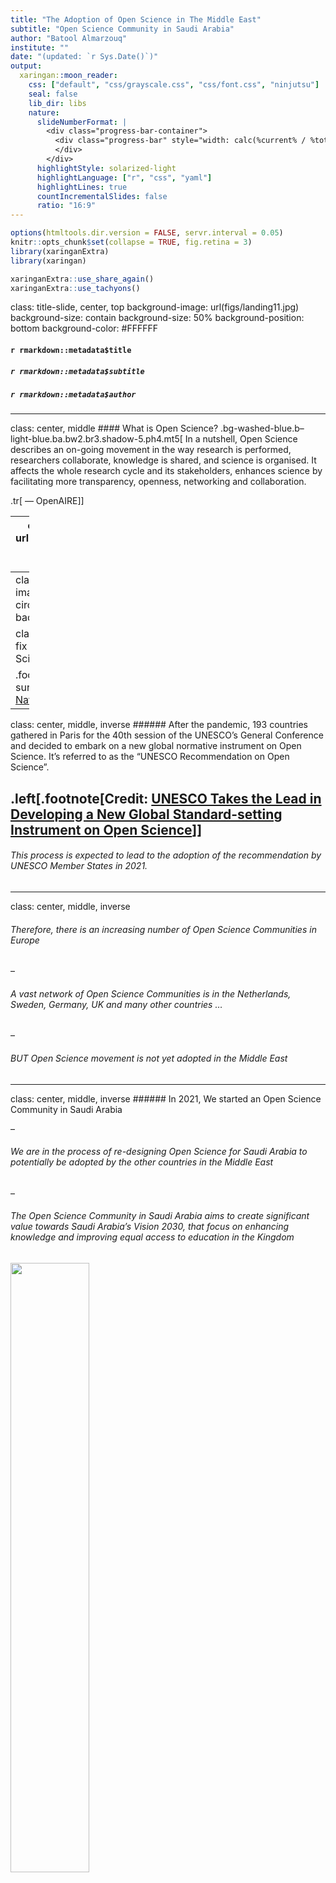 ```yaml
---
title: "The Adoption of Open Science in The Middle East"
subtitle: "Open Science Community in Saudi Arabia"
author: "Batool Almarzouq"
institute: ""
date: "(updated: `r Sys.Date()`)"
output:
  xaringan::moon_reader:
    css: ["default", "css/grayscale.css", "css/font.css", "ninjutsu"]
    seal: false 
    lib_dir: libs
    nature:
      slideNumberFormat: |
        <div class="progress-bar-container">
          <div class="progress-bar" style="width: calc(%current% / %total% * 100%);">
          </div>
        </div>
      highlightStyle: solarized-light
      highlightLanguage: ["r", "css", "yaml"]
      highlightLines: true
      countIncrementalSlides: false
      ratio: "16:9"
---
```

```r
options(htmltools.dir.version = FALSE, servr.interval = 0.05)
knitr::opts_chunk$set(collapse = TRUE, fig.retina = 3)
library(xaringanExtra)
library(xaringan)
```


```r
xaringanExtra::use_share_again()
xaringanExtra::use_tachyons()
```

class: title-slide, center, top
background-image: url(figs/landing11.jpg)
background-size: contain
background-size: 50%
background-position: bottom
background-color: #FFFFFF



#### `r rmarkdown::metadata$title`

##### `r rmarkdown::metadata$subtitle`

##### `r rmarkdown::metadata$author`

---

class: center, middle
#### What is Open Science?
.bg-washed-blue.b--light-blue.ba.bw2.br3.shadow-5.ph4.mt5[
In a nutshell, Open Science describes an on-going movement in the way research is performed, researchers collaborate, knowledge is shared, and science is organised. It affects the whole research cycle and its stakeholders, enhances science by facilitating more transparency, openness, networking and collaboration.

.tr[
— OpenAIRE
]]

---
class: center
background-image: url(figs/Open_science_taxonomy.png)
background-size: contain
background-position: center

.left[.footnote[The image is taken from "Pontika et al (2015). Fostering Open Science to Research using a Taxonomy and an eLearning Portal. In: iKnow: 15th International Conference on Knowledge Technologies and Data Driven Business, 21-22 Oct 2015, Graz, Austria. DOI: https://doi.org/10.1145/2809563.2809571"]]
---
class: center, middle
background-image: url(figs/reproducibility-circle2.png)
background-size: 75%
background-color: #f3f3f3

class: top
#### Open Science aims to fix the "Reproducibility Crisis" in Science

.footnote[Credit: Key results of the survey on reproducibility conducted by [Nature in 2016](https://www.nature.com/news/1-500-scientists-lift-the-lid-on-reproducibility-1.19970)]

---
class: center, middle, inverse
###### After the pandemic, 193 countries gathered in Paris for the 40th session of the UNESCO's General Conference and decided to embark on a new global normative instrument on Open Science. It's referred to as the "UNESCO Recommendation on Open Science". 

.left[.footnote[Credit: [UNESCO Takes the Lead in Developing a New Global Standard-setting Instrument on Open Science](https://en.unesco.org/news/unesco-takes-lead-developing-new-global-standard-setting-instrument-open-science)]]
--

###### This process is expected to lead to the adoption of the recommendation by UNESCO Member States in 2021. 


---

class: center, middle, inverse

###### Therefore, there is an increasing number of Open Science Communities in Europe

--

###### A vast network of Open Science Communities is in the Netherlands, Sweden, Germany, UK and many other countries ...

--

###### BUT Open Science movement is not yet adopted in the Middle East


---

class: center, middle, inverse
###### In 2021, We started an Open Science Community in Saudi Arabia

--

###### We are in the process of re-designing Open Science for Saudi Arabia to potentially be adopted by the other countries in the Middle East

--

###### The Open Science Community in Saudi Arabia aims to create significant value towards Saudi Arabia's Vision 2030, that focus on enhancing knowledge and improving equal access to education in the Kingdom

<img src="figs/OSCSA-01.png" width=50%>

---

class: center, middle, inverse

###### The Open Science Community in Saudi Arabia is supported by [Open Life Science Programme](https://openlifesci.org/)

###### Led by Batool Almarzouq, Anelda Van der Walt and Paula Moraga

<img src="figs/open-lif-sci-logo.jpeg">


---
class: center, middle

#### Our Vision statement 

.bg-washed-blue.b--light-blue.ba.bw2.br3.shadow-5.ph4.mt5[
We want to create a space in Saudi Arabia where newcomers and seasoned peers can connect, inspire each other, and provide input on policies and infrastructures. Working together to make Open Science the norme. So, we are calling out to researchers and colleagues in Saudi Arabia

.tr[
— The Open Science community in Saudi Arabia 
]]

.left[.footnote["The vision is largely inspired by the the vision of the International Network of Open Science Communities (INOSC)"]]
---
class: center, middle
background-color: #FFFFFF

<img src="figs/balance.jpg" width=100%>
---
class: center, middle, inverse

## Examples of our activities in Feb 2021

###### - A workshop in Women in Data Science (WiDS2021) in Saudi Arabia, under the title ["Collaborating on Open Data Science Projects"](https://batoolmm.github.io/Collaborating-on-Open-Data-Science-Projects/)

<img src="figs/workshop.jpg" width=50%>


.left[.footnote[All of our work is citable and available in [Zenodo](https://zenodo.org/communities/1231231664/?page=1&size=20)and GitHub]]
---

class: center, middle, inverse
## Examples of our activities in Feb 2021

###### - A talk titled ["An Open Science Approach to Machine Learning in Biomedical Research"](https://saudi-data-community.netlify.app/#1) in the Saudi Data Community.

<img src="figs/sauditalk.jpg" width=50%>

.left[.footnote[All of our work is citable and available in [Zenodo](https://zenodo.org/communities/1231231664/?page=1&size=20) and GitHub]]


---
class: center, middle, inverse

## Are you a researcher from the Middle East?

--

## Or anywhere in the globe!

--

## Are you an advocate for Open Science?

--

## Or just want to learn more!

--

Come and join me for informal Chat on every last Friday each month at 2:00pm UTC

Zoom link: https://liverpool-ac-uk.zoom.us/j/91493007481?pwd=UHlJc2swTnBqdU0rT0tjN3c0aC9SUT09, Passcode: @YEAR2021

---


class: middle
## Further References:

##### - [Redesign open science for Asia, Africa and Latin America](https://www.nature.com/articles/d41586-020-03052-3)

##### - [UNESCO Takes the Lead in Developing a New Global Standard-setting Instrument on Open Science](https://en.unesco.org/news/unesco-takes-lead-developing-new-global-standard-setting-instrument-open-science)

##### - [The Turing Way: A guide to reproducible and collaborative data science](https://the-turing-way.netlify.app/welcome.html)

##### - [EC policies and mandates on Open Access to publications and research data,  FAIR data](https://www.openaire.eu/ec-policies-and-mandates)
---

class: middle, center, inverse

## Thank you so much for reaching the end!

###### Contact: Batool Almarzouq
###### Email: batool@liverpool.ac.uk, Twitter: @batool664
###### The source code for these the slides is [available on GitHub](https://github.com/BatoolMM/Open-Education-Week-2021)


```r
pagedown::chrome_print("index.html",output="index.pdf")

```

